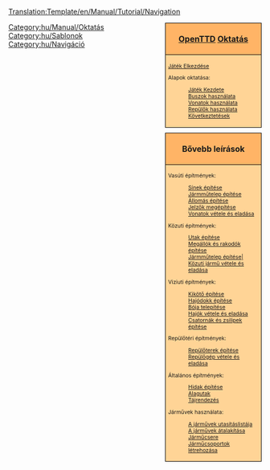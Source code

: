 <noinclude>[[Translation:Template/en/Manual/Tutorial/Navigation]]</noinclude><!--
NOTE:
Aqueducts should go under 'bridges' (with a link from building locks and canals), as aqueducts are in fact bridges but then for ships.

Possible future tutorials not already in list:
- Multistations
--><noinclude></noinclude><div style="float:right; padding-left:12px; background:none;">
<div style="width:180px; border:1px solid #000000; background:#ffb466; padding:5px; -moz-border-radius-topleft:5px; -moz-border-radius-topright:5px; font-size: 12pt;">
<center><strong><font size="3">[[hu/Manual/Main Page|OpenTTD]] [[hu/Manual/Tutorial/Main Page|Oktatás]]</font></strong></center>
</div>
<div style="width:180px;  border:1px solid black; border-top-width: 0px; background:#ffd496; padding:5px; font-size: 8pt;">
[[hu/Manual/Tutorial/Main Page|Játék Elkezdése]]

Alapok oktatása:
:[[hu/Manual/Tutorial/Main Page|Játék Kezdete]]
:[[hu/Manual/Tutorial/Buszok|Buszok használata]]
:[[hu/Manual/Tutorial/Vonatok|Vonatok használata]]
:[[hu/Manual/Tutorial/Repülők|Repülők használata]]
:[[hu/Manual/Tutorial/Következtetések|Következtetések]]

</div>

<div style="width:180px; border:1px solid #000000; background:#ffb466; padding:5px; font-size: 12pt; margin-top: 10px;">
<center><strong><font size="3">Bővebb leírások</font></strong></center>
</div>
<div style="width:180px;  border:1px solid black; border-top-width: 0px; background:#ffd496; padding:5px; -moz-border-radius-bottomleft:5px; -moz-border-radius-bottomright:8px; font-size: 8pt;">
<span style="font-weight:bold;">

Vasúti építmények:
:[[hu/Sínek építése|Sínek építése]]
:[[hu/Manual/Vasúti járműtelep építése|Jármműtelep építése]]
:[[hu/Állomás építése|Állomás építése]]
:[[hu/Manual/Jelzők építése|Jelzők megépítése]]
:[[hu/Manual/Vonatok vétele és eladása|Vonatok vétele és eladása]]

Közuti építmények:
:[[hu/Manual/Utak építése|Utak építése]]
:[[hu/Manual/Megállók és rakodók építése|Megállók és rakodók építése]]
:[[hu/Közuti járműtelep építése|Jármműtelep építése|]]
:[[hu/Közuti jármű vétele és eladása|Közuti jármű vétele és eladása]]

Viziuti építmények:
:[[hu/Manual/Kikötő építése|Kikötő építése]]
:[[hu/Manual/Hajódokk építése|Hajódokk építése]]
:[[hu/Manual/Bója telepítése|Bója telepítése]]
:[[hu/Manual/Hajók vétele és eladása|Hajók vétele és eladása]]
:[[hu/Manual/Csatornák és zsilipek építése|Csatornák és zsilipek építése]]

Repülőtéri építmények:
:[[hu/Manual/Repülőterek építése|Repülőterek építése]]
:[[hu/Manual/Repülőgép vétele és eladása|Repülőgép vétele és eladása]]

Általános építmények:
:[[hu/Manual/Hidak építése|Hidak építése]]
:[[hu/Manual/Alagutak|Alagutak]]
:[[hu/Manual/Tájrendezés|Tájrendezés]]

Járművek használata:
:[[hu/Manual/Utasítások|A járművek utasításlistája]]
:[[hu/Manual/Járművek átalakítása|A járművek átalakítása]]
:[[hu/Manual/Járműcsere|Járműcsere]]
:[[hu/Manual/Járműcsoportok|Járműcsoportok létrehozása]]

</span>
</div>
</div><includeonly>[[Category:hu/Manual/Oktatás]]</includeonly><noinclude>

[[Category:hu/Sablonok]][[Category:hu/Navigáció]]
</noinclude>